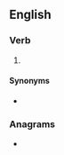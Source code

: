 ==English==

===Verb===
{{en-verb}}

# {{alternative spelling of|re-extend|lang=en}}

====Synonyms====
* {{l|en|reëxtend}}

===Anagrams===
* {{l|en|extender}}